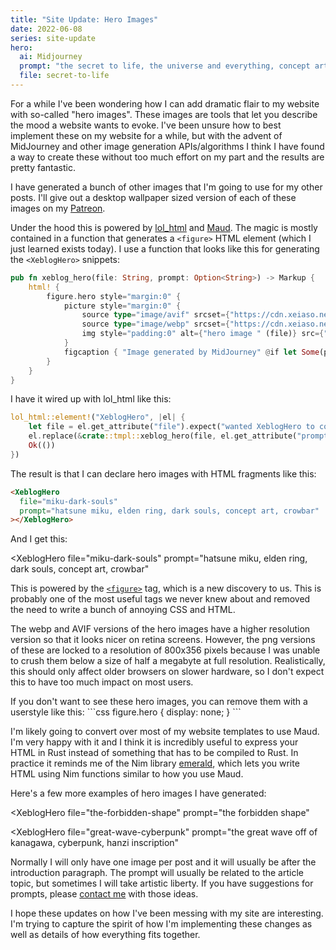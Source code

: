 ```yaml
---
title: "Site Update: Hero Images"
date: 2022-06-08
series: site-update
hero:
  ai: Midjourney
  prompt: "the secret to life, the universe and everything, concept art"
  file: secret-to-life
---
```


For a while I've been wondering how I can add dramatic flair to my website with
so-called "hero images". These images are tools that let you describe the mood a
website wants to evoke. I've been unsure how to best implement these on my
website for a while, but with the advent of MidJourney and other image
generation APIs/algorithms I think I have found a way to create these without
too much effort on my part and the results are pretty fantastic.

I have generated a bunch of other images that I'm going to use for my other
posts. I'll give out a desktop wallpaper sized version of each of these images
on my [Patreon](https://www.patreon.com/cadey).

Under the hood this is powered by
[lol_html](https://github.com/cloudflare/lol-html) and
[Maud](https://maud.lambda.xyz/). The magic is mostly contained in a function
that generates a `<figure>` HTML element (which I just learned exists today). I
use a function that looks like this for generating the `<XeblogHero>` snippets:

```rust
pub fn xeblog_hero(file: String, prompt: Option<String>) -> Markup {
    html! {
        figure.hero style="margin:0" {
            picture style="margin:0" {
                source type="image/avif" srcset={"https://cdn.xeiaso.net/file/christine-static/hero/" (file) ".avif"};
                source type="image/webp" srcset={"https://cdn.xeiaso.net/file/christine-static/hero/" (file) ".webp"};
                img style="padding:0" alt={"hero image " (file)} src={"https://cdn.xeiaso.net/file/christine-static/hero/" (file) "-smol.png"};
            }
            figcaption { "Image generated by MidJourney" @if let Some(prompt) = prompt { " -- " (prompt) } }
        }
    }
}
```

I have it wired up with lol_html like this:

```rust
lol_html::element!("XeblogHero", |el| {
    let file = el.get_attribute("file").expect("wanted XeblogHero to contain file");
    el.replace(&crate::tmpl::xeblog_hero(file, el.get_attribute("prompt")).0, ContentType::Html);
    Ok(())
})
```

The result is that I can declare hero images with HTML fragments like this:

```html
<XeblogHero
  file="miku-dark-souls"
  prompt="hatsune miku, elden ring, dark souls, concept art, crowbar"
></XeblogHero>
```

And I get this:

<XeblogHero
  file="miku-dark-souls"
  prompt="hatsune miku, elden ring, dark souls, concept art, crowbar"
></XeblogHero>

<XeblogConv name="Mara" mood="hacker">This is powered by the
[`<figure>`](https://developer.mozilla.org/en-US/docs/Web/HTML/Element/figure)
tag, which is a new discovery to us. This is probably one of the most useful
tags we never knew about and removed the need to write a bunch of annoying CSS
and HTML.</XeblogConv>

The webp and AVIF versions of the hero images have a higher resolution version
so that it looks nicer on retina screens. However, the png versions of these are
locked to a resolution of 800x356 pixels because I was unable to crush them
below a size of half a megabyte at full resolution. Realistically, this should
only affect older browsers on slower hardware, so I don't expect this to have
too much impact on most users.

<XeblogConv name="Cadey" mood="coffee">
If you don't want to see these hero images, you can remove them with a userstyle like this:
```css
figure.hero {
    display: none;
}
```
</XeblogConv>

I'm likely going to convert over most of my website templates to use Maud. I'm
very happy with it and I think it is incredibly useful to express your HTML in
Rust instead of something that has to be compiled to Rust. In practice it
reminds me of the Nim library [emerald](https://flyx.github.io/emerald/), which
lets you write HTML using Nim functions similar to how you use Maud.

Here's a few more examples of hero images I have generated:

<XeblogHero
  file="the-forbidden-shape"
  prompt="the forbidden shape"
></XeblogHero>

<XeblogHero
  file="great-wave-cyberpunk"
  prompt="the great wave off of kanagawa, cyberpunk, hanzi inscription"
></XeblogHero>

Normally I will only have one image per post and it will usually be after the
introduction paragraph. The prompt will usually be related to the article topic,
but sometimes I will take artistic liberty. If you have suggestions for prompts,
please [contact me](/contact) with those ideas.

I hope these updates on how I've been messing with my site are interesting. I'm
trying to capture the spirit of how I'm implementing these changes as well as
details of how everything fits together.
